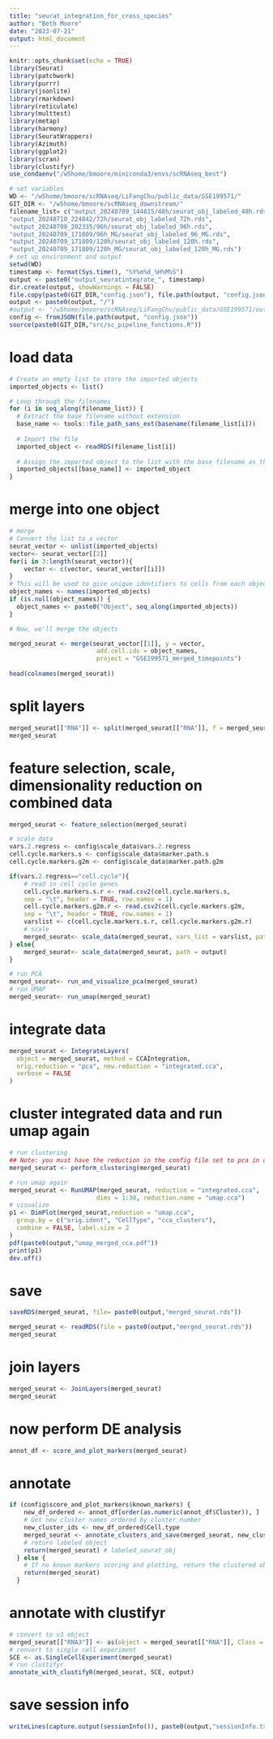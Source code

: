 ```yaml
---
title: "seurat_integration_for_cross_species"
author: "Beth Moore"
date: "2023-07-21"
output: html_document
---
```


```r
knitr::opts_chunk$set(echo = TRUE)
library(Seurat)
library(patchwork)
library(purrr)
library(jsonlite)
library(rmarkdown)
library(reticulate)
library(multtest)
library(metap)
library(harmony)
library(SeuratWrappers)
library(Azimuth)
library(ggplot2)
library(scran)
library(clustifyr)
use_condaenv("/w5home/bmoore/miniconda3/envs/scRNAseq_best")

# set variables
WD <- "/w5home/bmoore/scRNAseq/LiFangChu/public_data/GSE199571/"
GIT_DIR <- "/w5home/bmoore/scRNAseq_downstream/"
filename_list= c("output_20240709_144815/48h/seurat_obj_labeled_48h.rds",
"output_20240710_224842/72h/seurat_obj_labeled_72h.rds",
"output_20240708_202335/96h/seurat_obj_labeled_96h.rds",
"output_20240709_171809/96h_MG/seurat_obj_labeled_96_MG.rds",
"output_20240709_171809/120h/seurat_obj_labeled_120h.rds",
"output_20240709_171809/120h_MG/seurat_obj_labeled_120h_MG.rds")
# set up environment and output
setwd(WD)
timestamp <- format(Sys.time(), "%Y%m%d_%H%M%S")
output <- paste0("output_seuratintegrate_", timestamp)
dir.create(output, showWarnings = FALSE)
file.copy(paste0(GIT_DIR,"config.json"), file.path(output, "config.json"))
output <- paste0(output, "/")
#output <- "/w5home/bmoore/scRNAseq/LiFangChu/public_data/GSE199571/output_seurat_20240717_091724/"
config <- fromJSON(file.path(output, "config.json"))
source(paste0(GIT_DIR,"src/sc_pipeline_functions.R"))
```

# load data
```r
# Create an empty list to store the imported objects
imported_objects <- list()

# Loop through the filenames
for (i in seq_along(filename_list)) {
  # Extract the base filename without extension
  base_name <- tools::file_path_sans_ext(basename(filename_list[i]))
  
  # Import the file
  imported_object <- readRDS(filename_list[i])
  
  # Assign the imported object to the list with the base filename as the name
  imported_objects[[base_name]] <- imported_object
}
```
# merge into one object
```r
# merge
# Convert the list to a vector
seurat_vector <- unlist(imported_objects)
vector<- seurat_vector[[2]]
for(i in 3:length(seurat_vector)){
    vector <- c(vector, seurat_vector[[i]])
}
# This will be used to give unique identifiers to cells from each object
object_names <- names(imported_objects)
if (is.null(object_names)) {
  object_names <- paste0("Object", seq_along(imported_objects))
}

# Now, we'll merge the objects

merged_seurat <- merge(seurat_vector[[1]], y = vector, 
                        add.cell.ids = object_names, 
                        project = "GSE199571_merged_timepoints")
 
head(colnames(merged_seurat))
```
# split layers
```r
merged_seurat[["RNA"]] <- split(merged_seurat[["RNA"]], f = merged_seurat$orig.ident)
merged_seurat
```
# feature selection, scale, dimensionality reduction on combined data
```r
merged_seurat <- feature_selection(merged_seurat)
```
```r
# scale data
vars.2.regress <- config$scale_data$vars.2.regress
cell.cycle.markers.s <- config$scale_data$marker.path.s
cell.cycle.markers.g2m <- config$scale_data$marker.path.g2m

if(vars.2.regress=="cell.cycle"){
    # read in cell cycle genes
    cell.cycle.markers.s.r <- read.csv2(cell.cycle.markers.s, 
    sep = "\t", header = TRUE, row.names = 1)
    cell.cycle.markers.g2m.r <- read.csv2(cell.cycle.markers.g2m, 
    sep = "\t", header = TRUE, row.names = 1)
    varslist <- c(cell.cycle.markers.s.r, cell.cycle.markers.g2m.r)
    # scale
    merged_seurat<- scale_data(merged_seurat, vars_list = varslist, path = output)
} else{
    merged_seurat<- scale_data(merged_seurat, path = output)
}
```
```r
# run PCA
merged_seurat<- run_and_visualize_pca(merged_seurat)
# run UMAP
merged_seurat<- run_umap(merged_seurat)
```

# integrate data
```r
merged_seurat <- IntegrateLayers(
  object = merged_seurat, method = CCAIntegration,
  orig.reduction = "pca", new.reduction = "integrated.cca",
  verbose = FALSE
)
```
# cluster integrated data and run umap again
```r
# run clustering
## Note: you must have the reduction in the config file set to pca in order for this to work
merged_seurat <- perform_clustering(merged_seurat)
```
```r
# run umap again
merged_seurat <- RunUMAP(merged_seurat, reduction = "integrated.cca", 
                        dims = 1:30, reduction.name = "umap.cca")
# visualize
p1 <- DimPlot(merged_seurat,reduction = "umap.cca",
  group.by = c("orig.ident", "CellType", "cca_clusters"),
  combine = FALSE, label.size = 2
)
pdf(paste0(output,"umap_merged_cca.pdf"))
print(p1)
dev.off()
```
# save
```r
saveRDS(merged_seurat, file= paste0(output,"merged_seurat.rds"))
```
```r
merged_seurat <- readRDS(file = paste0(output,"merged_seurat.rds"))
merged_seurat
```

# join layers
```r
merged_seurat <- JoinLayers(merged_seurat)
merged_seurat
```
# now perform DE analysis
```r
annot_df <- score_and_plot_markers(merged_seurat)
```
# annotate
```r
if (config$score_and_plot_markers$known_markers) {
    new_df_ordered <- annot_df[order(as.numeric(annot_df$Cluster)), ]
    # Get new cluster names ordered by cluster number
    new_cluster_ids <- new_df_ordered$Cell.type
    merged_seurat <- annotate_clusters_and_save(merged_seurat, new_cluster_ids, output)
    # return labeled object
    return(merged_seurat) # labeled_seurat_obj
  } else {
    # If no known markers scoring and plotting, return the clustered object only
    return(merged_seurat)
  }
```
# annotate with clustifyr
```r
# convert to v3 object
merged_seurat[["RNA3"]] <- as(object = merged_seurat[["RNA"]], Class = "Assay")
# convert to single cell experiment
SCE <- as.SingleCellExperiment(merged_seurat)
# run clustifyr
annotate_with_clustifyR(merged_seurat, SCE, output)
```
# save session info
```r
writeLines(capture.output(sessionInfo()), paste0(output,"sessionInfo.txt"))
```
